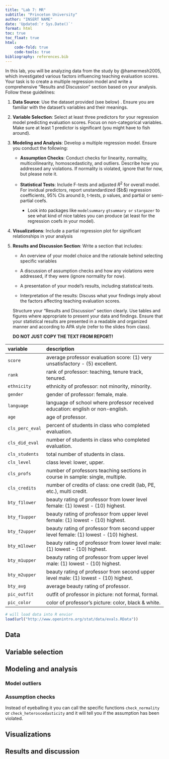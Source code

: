 ```yaml
---
title: "Lab 7: MR"
subtitle: "Princeton University"
author: "INSERT NAME"
date: 'Updated:`r Sys.Date()`'
format: html
toc: true
toc_float: true
html:
    code-fold: true
    code-tools: true
bibliography: references.bib
---
```


In this lab, you will be analyzing data from the study by @hamermesh2005, which investigated various factors influencing teaching evaluation scores. Your task is to create a multiple regression model and write a comprehensive "Results and Discussion" section based on your analysis. Follow these guidelines:

1.  **Data Source**: Use the dataset provided (see below) . Ensure you are familiar with the dataset's variables and their meanings.

2.  **Variable Selection**: Select at least three predictors for your regression model predicting evaluation scores. Focus on non-categorical variables. Make sure at least 1 predictor is significant (you might have to fish around).

3.  **Modeling and Analysis**: Develop a multiple regression model. Ensure you conduct the following:

    -   **Assumption Checks**: Conduct checks for linearity, normality, multicollinearity, homoscedasticity, and outliers. Describe how you addressed any violations. If normality is violated, ignore that for now, but please note it.

    -   **Statistical Tests**: Include F-tests and adjusted $R^2$ for overall model. For invidual predictors, report unstandardized (\$b\$) regression coefficients, 95% CIs around $b$, t-tests, p values, and partial or semi-partial coefs.

        -   Look into packages like `modelsummary` `gtsummary or` `stargazer` to see what kind of nice tables you can produce (at least for the regression coefs in your model).

4.  **Visualizations**: Include a partial regression plot for significant relationships in your analysis

5.  **Results and Discussion Section**: Write a section that includes:

    -   An overview of your model choice and the rationale behind selecting specific variables

    -   A discussion of assumption checks and how any violations were addressed, if they were (ignore normality for now).

    -   A presentation of your model's results, including statistical tests.

    -   Interpretation of the results: Discuss what your findings imply about the factors affecting teaching evaluation scores.

    Structure your "Results and Discussion" section clearly. Use tables and figures where appropriate to present your data and findings. Ensure that your statistical results are presented in a readable and organized manner and according to APA style (refer to the slides from class).

    **DO NOT JUST COPY THE TEXT FROM REPORT!**

| variable        | description                                                                           |
|:---------------|:-------------------------------------------------------|
| `score`         | average professor evaluation score: (1) very unsatisfactory - (5) excellent.          |
| `rank`          | rank of professor: teaching, tenure track, tenured.                                   |
| `ethnicity`     | ethnicity of professor: not minority, minority.                                       |
| `gender`        | gender of professor: female, male.                                                    |
| `language`      | language of school where professor received education: english or non-english.        |
| `age`           | age of professor.                                                                     |
| `cls_perc_eval` | percent of students in class who completed evaluation.                                |
| `cls_did_eval`  | number of students in class who completed evaluation.                                 |
| `cls_students`  | total number of students in class.                                                    |
| `cls_level`     | class level: lower, upper.                                                            |
| `cls_profs`     | number of professors teaching sections in course in sample: single, multiple.         |
| `cls_credits`   | number of credits of class: one credit (lab, PE, etc.), multi credit.                 |
| `bty_f1lower`   | beauty rating of professor from lower level female: (1) lowest - (10) highest.        |
| `bty_f1upper`   | beauty rating of professor from upper level female: (1) lowest - (10) highest.        |
| `bty_f2upper`   | beauty rating of professor from second upper level female: (1) lowest - (10) highest. |
| `bty_m1lower`   | beauty rating of professor from lower level male: (1) lowest - (10) highest.          |
| `bty_m1upper`   | beauty rating of professor from upper level male: (1) lowest - (10) highest.          |
| `bty_m2upper`   | beauty rating of professor from second upper level male: (1) lowest - (10) highest.   |
| `bty_avg`       | average beauty rating of professor.                                                   |
| `pic_outfit`    | outfit of professor in picture: not formal, formal.                                   |
| `pic_color`     | color of professor's picture: color, black & white.                                   |

```r
# will load data into R envior
load(url("http://www.openintro.org/stat/data/evals.RData"))

```

## Data 

## Variable selection

## Modeling and analysis

### Model outliers

### Assumption checks

::: callout-tip
Instead of eyeballing it you can call the specific functions `check_normality` or `check_heteroscedasticity` and it will tell you if the assumption has been violated.
:::

## Visualizations

## Results and discussion

